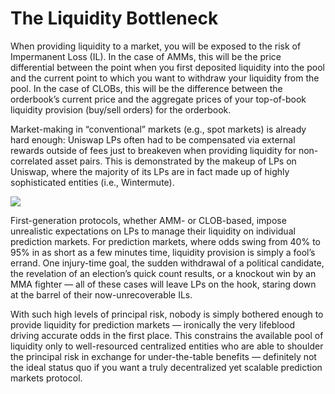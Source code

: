 
# The Liquidity Bottleneck

When providing liquidity to a market, you will be exposed to the risk of Impermanent Loss (IL). In the case of AMMs, this will be the price differential between the point when you first deposited liquidity into the pool and the current point to which you want to withdraw your liquidity from the pool. In the case of CLOBs, this will be the difference between the orderbook’s current price and the aggregate prices of your top-of-book liquidity provision (buy/sell orders) for the orderbook.

Market-making in “conventional” markets (e.g., spot markets) is already hard enough: Uniswap LPs often had to be compensated via external rewards outside of fees just to breakeven when providing liquidity for non-correlated asset pairs. This is demonstrated by the makeup of LPs on Uniswap, where the majority of its LPs are in fact made up of highly sophisticated entities (i.e., Wintermute).

<Image
  src="/images/concepts/delphi.png"
  width={2000}
  height={700}
/>

First-generation protocols, whether AMM- or CLOB-based, impose unrealistic expectations on LPs to manage their liquidity on individual prediction markets. For prediction markets, where odds swing from 40% to 95% in as short as a few minutes time, liquidity provision is simply a fool’s errand. One injury-time goal, the sudden withdrawal of a political candidate, the revelation of an election’s quick count results, or a knockout win by an MMA fighter — all of these cases will leave LPs on the hook, staring down at the barrel of their now-unrecoverable ILs.

With such high levels of principal risk, nobody is simply bothered enough to provide liquidity for prediction markets — ironically the very lifeblood driving accurate odds in the first place. This constrains the available pool of liquidity only to well-resourced centralized entities who are able to shoulder the principal risk in exchange for under-the-table benefits — definitely not the ideal status quo if you want a truly decentralized yet scalable prediction markets protocol.
